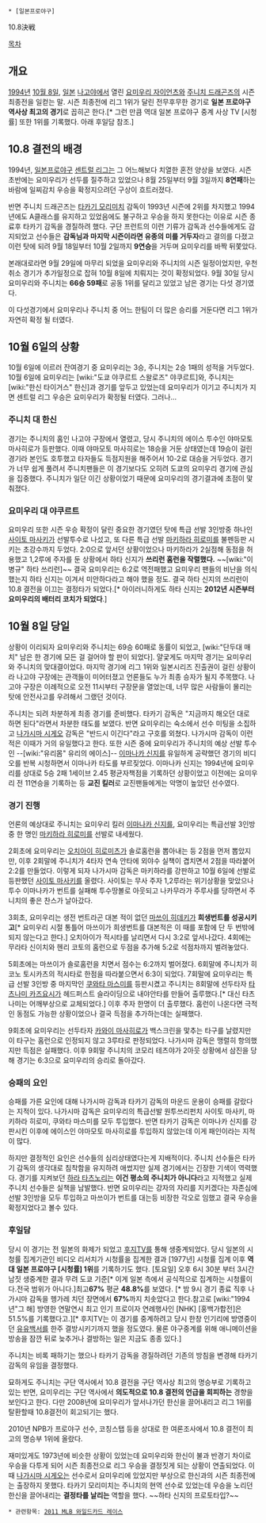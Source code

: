  * [일본프로야구]
10.8決戦

[[목차]]
== 개요 ==
[[1994년]] [[10월 8일]], [[일본]] [[나고야]]에서 열린 [[요미우리 자이언츠]]와 [[주니치 드래곤즈]]의 시즌 최종전을 일컫는 말. 시즌 최종전에 리그 1위가 달린 전무후무한 경기로 '''일본 프로야구 역사상 최고의 경기'''로 꼽히곤 한다.[* 그런 만큼 역대 일본 프로야구 중계 사상 TV [시청률] 또한 1위를 기록했다. 아래 후일담 참조.]

== 10.8 결전의 배경 ==
1994년, [[일본프로야구]] [[센트럴 리그]]는 그 어느해보다 치열한 혼전 양상을 보였다. 시즌 초반에는 요미우리가 선두를 질주하고 있었으나 8월 25일부터 9월 3일까지 '''8연패'''하는 바람에 일찌감치 우승을 확정지으려던 구상이 흐트러졌다.

반면 주니치 드래곤즈는 [[타카기 모리미치]] 감독이 1993년 시즌에 2위를 차지했고 1994년에도 A클래스를 유지하고 있었음에도 불구하고 우승을 하지 못한다는 이유로 시즌 종료후 타카기 감독을 경질하려 했다. 구단 프런트의 이런 기류가 감독과 선수들에게도 감지되었고 선수들은 '''감독님과 마지막 시즌이라면 유종의 미를 거두자'''라고 결의를 다졌고 이런 탓에 되려 9월 18일부터 10월 2일까지 '''9연승'''을 거두며 요미우리를 바짝 뒤쫓았다. 

본래대로라면 9월 29일에 마무리 되었을 요미우리와 주니치의 시즌 일정이었지만, 우천취소 경기가 추가일정으로 잡혀 10월 8일에 치뤄지는 것이 확정되었다. 9월 30일 당시 요미우리와 주니치는 '''66승 59패'''로 공동 1위를 달리고 있었고 남은 경기는 다섯 경기였다.

이 다섯경기에서 요미우리나 주니치 중 어느 한팀이 더 많은 승리를 거둔다면 리그 1위가 자연히 확정 될 터였다. 

== 10월 6일의 상황 ==
10월 6일에 이르러 잔여경기 중 요미우리는 3승, 주니치는 2승 1패의 성적을 거두었다. 10월 6일에 요미우리는 [wiki:"도쿄 야쿠르트 스왈로즈" 야쿠르트]와, 주니치는 [wiki:"한신 타이거스" 한신]과 경기를 앞두고 있었는데 요미우리가 이기고 주니치가 지면 센트럴 리그 우승은 요미우리가 확정될 터였다. 그러나...

=== 주니치 대 한신 ===
경기는 주니치의 홈인 나고야 구장에서 열렸고, 당시 주니치의 에이스 투수인 야마모토 마사히로가 등판했다. 이때 야마모토 마사히로는 18승을 거둔 상태였는데 19승이 걸린 경기라 본인도 호투했고 타자들도 득점지원을 해주어서 10-2로 대승을 거두었다. 경기가 너무 쉽게 풀려서 주니치팬들은 이 경기보다도 오히려 도쿄의 요미우리 경기에 관심을 집중했다. 주니치가 일단 이긴 상황이었기 때문에 요미우리의 경기결과에 초점이 맟춰졌다.

=== 요미우리 대 야쿠르트 ===
요미우리 또한 시즌 우승 확정이 달린 중요한 경기였던 탓에 특급 선발 3인방중 하나인 [[사이토 마사키]]가 선발투수로 나섰고, 또 다른 특급 선발 [[마키하라 히로미]]를 불펜등판 시키는 초강수까지 두었다. 2:0으로 앞서던 상황이었으나 마키하라가 2실점해 동점을 허용했고 1,2루에 주자를 둔 상황에서 하타 신지가 '''쓰리런 홈런을 작렬했다.''' ~~[wiki:"이병규" 하타 쓰리런]~~ 결국 요미우리는 6:2로 역전패했고 요미우리 팬들의 비난을 의식했는지 하타 신지는 이겨서 미안하다라고 해야 했을 정도. 결국 하타 신지의 쓰리런이 10.8 결전을 이끄는 결정타가 되었다.[* 아이러니하게도 하타 신지는 '''2012년 시즌부터 요미우리의 배터리 코치가 되었다'''.]

== 10월 8일 당일 ==
상황이 이리되자 요미우리와 주니치는 69승 60패로 동률이 되었고, [wiki:"단두대 매치" 남은 한 경기에 모든 걸 걸어야 할 판이 되었다]. 얄궃게도 마지막 경기는 요미우리와 주니치의 맞대결이었다. 마지막 경기에 리그 1위와 일본시리즈 진출권이 걸린 상황이라 나고야 구장에는 관객들이 미어터졌고 언론들도 누가 최종 승자가 될지 주목했다. 나고야 구장은 이례적으로 오전 11시부터 구장문을 열었는데, 너무 많은 사람들이 몰리는 탓에 안전사고를 우려해서 그랬던 것이다.

주니치는 되려 차분하게 최종 경기를 준비했다. 타카기 감독은 "지금까지 해오던 대로 하면 된다"라면서 차분한 태도를 보였다. 반면 요미우리는 숙소에서 선수 미팅을 소집하고 [[나가시마 시게오]] 감독은 "반드시 이긴다"라고 구호를 외쳤다. 나가시마 감독이 이런 적은 이때가 거의 유일했다고 한다. 또한 시즌 중에 요미우리가 주니치의 예상 선발 투수인 --[wiki:"유리몸" 유리의 에이스]-- [[이마나카 신지]]를 유일하게 공략했던 경기의 비디오를 반복 시청하면서 이마나카 타도를 부르짖었다. 이마나카 신지는 1994년에 요미우리를 상대로 5승 2패 1세이브 2.45 평균자책점을 기록하던 상황이었고 이전에는 요미우리 전 11연승을 기록하는 등 '''교진 킬러'''로 교진팬들에게는 악명이 높았던 선수였다.

=== 경기 진행 ===
언론의 예상대로 주니치는 요미우리 킬러 [[이마나카 신지]]를, 요미우리는 특급선발 3인방 중 한 명인 [[마키하라 히로미]]를 선발로 내세웠다.

2회초에 요미우리는 [[오치아이 히로미츠]]가 솔로홈런을 뽑아내는 등 2점을 먼저 뽑았지만, 이후 2회말에 주니치가 4타자 연속 안타에 외야수 실책이 겹치면서 2점을 따라붙어 2:2를 만들었다. 이렇게 되자 나가시마 감독은 마키하라를 강판하고 10월 6일에 선발로 등판했던 [[사이토 마사키]]를 올렸다. 사이토는 무사 주자 1,2루라는 위기상황을 맞았으나 투수 이마나카가 번트를 실패해 투수땅볼로 아웃되고 나카무라가 주루사를 당하면서 주니치의 좋은 찬스가 날아갔다.

3회초, 요미우리는 생전 번트라곤 대본 적이 없던 [[마쓰이 히데키]]가 '''희생번트를 성공시키고'''[* 요미우리 시절 통틀어 마쓰이가 희생번트를 대본적은 이 때를 포함에 단 두 번밖에 되지 않는다고 한다.] 오치아이가 적시타를 날리면서 다시 3:2로 앞서나갔다. 4회에는 무라타 신이치와 헨리 코토의 홈런으로 두점을 추가해 5:2로 석점차까지 벌려놓았다.

5회초에는 마쓰이가 솔로홈런을 치면서 점수는 6:2까지 벌어졌다. 6회말에 주니치가 히코노 토시카츠의 적시타로 한점을 따라붙으면서 6:3이 되었다. 7회말에 요미우리는 특급 선발 3인방 중 마지막인 [[쿠와타 마스미]]를 등판시켰고 주니치는 8회말에 선두타자 [[타츠나미 카즈요시]]가 헤드퍼스트 슬라이딩으로 내야안타를 만들어 출루했다.[* 대신 타츠나미는 어깨부상으로 교체되었다.] 이후 주자 한명이 더 출루했다. 홈런이 나온다면 극적인 동점도 가능한 상황이었으나 결국 득점을 추가하는데는 실패했다.

9회초에 요미우리는 선두타자 [[카와이 마사히로]]가 백스크린을 맟추는 타구를 날렸지만 이 타구는 홈런으로 인정되지 않고 3루타로 판정되었다. 나가시마 감독은 맹렬히 항의했지만 득점은 실패했다. 이후 9회말 주니치의 코모리 테츠야가 2아웃 상황에서 삼진을 당해 경기는 6:3으로 요미우리의 승리로 돌아갔다.

=== 승패의 요인 ===
승패를 가른 요인에 대해 나가시마 감독과 타카기 감독의 마운드 운용이 승패를 갈랐다는 지적이 있다. 나가시마 감독은 요미우리의 특급선발 원투쓰리펀치 사이토 마사키, 마키하라 히로미, 쿠와타 마스미를 모두 투입했다. 반면 타카기 감독은 이마나카 신지를 강판시킨 이후에 에이스인 야마모토 마사히로를 투입하지 않았는데 이게 패인이라는 지적이 많다.

하지만 결정적인 요인은 선수들의 심리상태였다는게 지배적이다. 주니치 선수들은 타카기 감독의 생각대로 침착함을 유지하려 애썼지만 실제 경기에서는 긴장한 기색이 역력했다. 경기를 지켜보던 [[하라 타츠노리]]는 '''이건 평소의 주니치가 아니다'''라고 지적했고 실제 주니치 선수들은 실책을 남발했다. 반면 요미우리는 강자의 자리를 지키겠다는 자존심에 선발 3인방을 모두 투입하고 마쓰이가 번트를 대는등 비장한 각오로 임했고 결국 우승을 확정지었다고 볼수 있다.

=== 후일담 ===
당시 이 경기는 전 일본의 화제가 되었고 [[후지TV]]를 통해 생중계되었다. 당시 일본의 시청률 집계기관인 비디오 리서치가 시청률을 집계한 결과 [1977년] 시청률 집계 이후 '''역대 일본 프로야구 [시청률] 1위'''를 기록하기도 했다. [토요일] 오후 6시 30분 부터 3시간 남짓 생중계한 결과 무려 도쿄 기준[* 이게 일본 측에서 공식적으로 집계하는 시청률이다.전국 범위가 아니다.]최고'''67%''' 평균 '''48.8%'''를 보였다. [* 밤 9시 경기 종료 직후 나가시마 감독을 헹가레 치던 장면에서 '''67%'''까지 치솟았다고 한다.참고로 [wiki:"1994년"그 해] 방영한 연말연시 최고 인기 프로이자 연례행사인 [NHK] [홍백가합전]은 51.5%를 기록했다고.][* 후지TV는 이 경기를 중계하려고 당시 한창 인기리에 방영중이던 [[유유백서]]를 한주 결방시키기까지 했을 정도였다. 물론 야구중계를 위해 애니메이션을 방송을 잠깐 뒤로 늦추거나 결방하는 일은 지금도 종종 있다.] 

주니치는 비록 패하기는 했으나 타카기 감독을 경질하려던 기존의 방침을 변경해 타카기 감독의 유임을 결정했다.

묘하게도 주니치는 구단 역사에서 10.8 결전을 구단 역사상 최고의 명승부로 기록하고 있는 반면, 요미우리는 구단 역사에서 '''의도적으로 10.8 결전의 언급을 회피하는''' 경향을 보인다고 한다. 다만 2008년에 요미우리가 앞서나가던 한신을 끌어내리고 리그 1위를 탈환할때 10.8결전이 회고되기는 했다.

2010년 NPB가 프로야구 선수, 코칭스탭 등을 상대로 한 여론조사에서 10.8 결전이 최고의 명승부 1위에 올랐다.

재미있게도 1973년에 비슷한 상황이 있었는데 요미우리와 한신이 불과 반경기 차이로 우승을 다투게 되어 시즌 최종전으로 리그 우승을 결정짓게 되는 상황이 연출되었다. 이때 [[나가시마 시게오]]는 선수로서 요미우리에 있었지만 부상으로 한신과의 시즌 최종전에는 출장하지 못했다. 타카기 모리미치는 주니치의 현역 선수로 있었는데 우승을 노리던 한신을 끌어내리는 '''결정타를 날리는''' 역할을 했다. ~~하타 신지의 프로토타입?~~

 * 관련항목: [[2011 MLB 와일드카드 레이스]]
